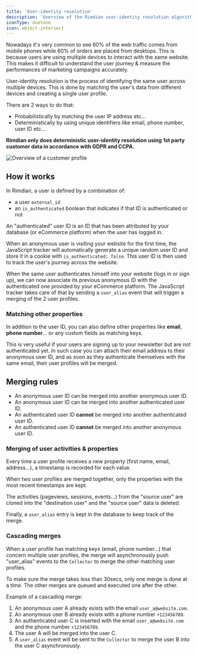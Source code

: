 ```yaml
---
title: 'User-identity resolution'
description: 'Overview of the Rimdian user-identity resolution algorithm'
iconType: duotone
icon: object-intersect
---
```


Nowadays it's very common to see 60% of the web traffic comes from mobile phones while 60% of orders are placed from desktops. This is because users are using multiple devices to interact with the same website. This makes it difficult to understand the user journey & measure the performances of marketing campaigns accurately.

User-identity resolution is the process of identifying the same user across multiple devices. This is done by matching the user's data from different devices and creating a single user profile.

There are 2 ways to do that:
- Probabilistically by matching the user IP address etc...
- Deterministically by using unique identifiers like email, phone number, user ID etc...

**Rimdian only does deterministic user-identity resolution using 1st party customer data in accordance with GDPR and CCPA.**

<Frame caption="Overview of a customer profile">
<img
  src="/images/user-identity/profile.png"
  alt="Overview of a customer profile"
/>
</Frame>

## How it works

In Rimdian, a user is defined by a combination of:
- a user `external_id` 
- an `is_authenticated` boolean that indicates if that ID is authenticated or not

An "authenticated" user ID is an ID that has been attributed by your database (or eCommerce platform) when the user has logged in.

When an anonymous user is visiting your website for the first time, the JavaScript tracker will automatically generate a unique random user ID and store it in a cookie with `is_authenticated: false`. This user ID is then used to track the user's journey across the website.

When the same user authenticates himself into your website (logs in or sign up), we can now associate its previous anonymous ID with the authenticated one provided by your eCommerce platform. The JavaScript tracker takes care of that by sending a `user_alias` event that will trigger a merging of the 2 user profiles.

### Matching other properties

In addition to the user ID, you can also define other properties like **email**, **phone number**... or any custom fields as matching keys.

This is very useful if your users are signing up to your newsletter but are not authenticated yet. In such case you can attach their email address to their anonymous user ID, and as soon as they authenticate themselves with the same email, their user profiles will be merged.

## Merging rules

- An anonymous user ID can be merged into another anonymous user ID.
- An anonymous user ID can be merged into another authenticated user ID.
- An authenticated user ID **cannot** be merged into another authenticated user ID.
- An authenticated user ID **cannot** be merged into another anonymous user ID.

### Merging of user activities & properties

Every time a user profile receives a new property (first name, email, address…), a timestamp is recorded for each value.

When two user profiles are merged together, only the properties with the most recent timestamps are kept.

The activities (pageviews, sessions, events…) from the "source user" are cloned into the "destination user" and the "source user" data is deleted.

Finally, a `user_alias` entry is kept in the database to keep track of the merge.

### Cascading merges

When a user profile has matching keys (email, phone number…) that concern multiple user profiles, the merge will asynchronously push "user_alias" events to the `Collector` to merge the other matching user profiles.

To make sure the merge takes less than 30secs, only one merge is done at a time. The other merges are queued and executed one after the other.

Example of a cascading merge:

1. An anonymous user A already exists with the email `user_a@website.com`.
2. An anonymous user B already exists with a phone number `+123456789`.
3. An authenticated user C is inserted with the email `user_a@website.com` and the phone number `+123456789`.
4. The user A will be merged into the user C.
5. A `user_alias` event will be sent to the `Collector` to merge the user B into the user C asynchronously.
